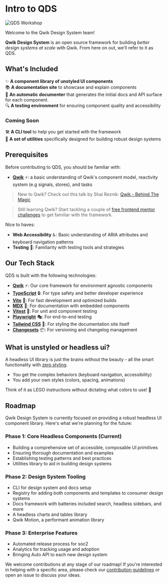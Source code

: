 
# Intro to QDS

<Image loading="eager" src={workshop} alt="QDS Workshop" />

Welcome to the <Sparkles>Qwik Design System team</Sparkles>!

**Qwik Design System** is an open source framework for building *better design systems at scale* with Qwik. From here on out, we'll refer to it as QDS.

## What's Included

✨ **A component library of unstyled UI components**  
📚 **A documentation site** to showcase and explain components  
📝 **An automatic documenter** that generates the initial docs and API surface for each component. <br />
🔍 **A testing environment** for ensuring component quality and accessibility

### Coming Soon

🛠️ **A CLI tool** to help you get started with the framework  
🧰 **A set of utilities** specifically designed for building robust design systems

## Prerequisites

Before contributing to QDS, you should be familiar with:

- **[Qwik](https://qwik.dev/)** ⚡: a basic understanding of Qwik's component model, reactivity system (e.g signals, stores), and tasks

> New to Qwik? Check out this talk by Shai Reznik: [Qwik - Behind The Magic](https://www.youtube.com/watch?v=G3psTl5wqdk)

> Still learning Qwik? Start tackling a couple of [free frontend mentor challenges](https://www.frontendmentor.io/challenges?type=free) to get familiar with the framework.

Nice to haves:

- **Web Accessibility** ♿: Basic understanding of ARIA attributes and keyboard navigation patterns
- **Testing** 🧪: Familiarity with testing tools and strategies

## Our Tech Stack

QDS is built with the following technologies:

- **[Qwik](https://qwik.dev/)** ⚡: Our core framework for environment agnostic components
- **[TypeScript](https://www.typescriptlang.org/)** 🔒: For type safety and better developer experience
- **[Vite](https://vite.dev/)** 🚀: For fast development and optimized builds
- **[MDX](https://mdxjs.com/)** 📝: For documentation with embedded components
- **[Vitest](https://vitest.dev/)** 🧪: For unit and component testing
- **[Playwright](https://playwright.dev/)** 🎭: For end-to-end testing
- **[Tailwind CSS](https://tailwindcss.com/)** 🎨: For styling the documentation site itself
- **[Changesets](https://changesets-docs.vercel.app/en)** 📦: For versioning and changelog management



## What is unstyled or headless ui?

A headless UI library is just the brains without the beauty - all the smart functionality with [zero styling](https://www.smashingmagazine.com/2022/05/you-dont-need-ui-framework/).

- You get the complex behaviors (keyboard navigation, accessibility)
- You add your own styles (colors, spacing, animations)

Think of it as LEGO instructions without dictating what colors to use! 🧩

## Roadmap

Qwik Design System is currently focused on providing a robust headless UI component library. Here's what we're planning for the future:

### Phase 1: Core Headless Components (Current)
- Building a comprehensive set of accessible, composable UI primitives
- Ensuring thorough documentation and examples
- Establishing testing patterns and best practices
- Utilities library to aid in building design systems

### Phase 2: Design System Tooling
- CLI for design system and docs setup
- Registry for adding both components and templates to consumer design systems
- Docs framework with batteries included search, headless sidebars, and more
- A headless charts and tables library
- Qwik Motion, a performant animation library

### Phase 3: Enterprise Features
- Automated release process for soc2
- Analytics for tracking usage and adoption
- Bringing Auto API to each new design system

We welcome contributions at any stage of our roadmap! If you're interested in helping with a specific area, please check our [contribution guidelines](../contributing) or open an issue to discuss your ideas.
